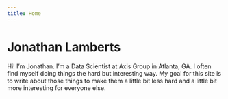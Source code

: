 ```yaml
---
title: Home
--- 
```


# Jonathan Lamberts
Hi!  I'm Jonathan.  I'm a Data Scientist at Axis Group in Atlanta, GA.  I often find myself doing things the hard but interesting way. My goal for this site is to write about those things to make them a little bit less hard and a little bit more interesting for everyone else.  